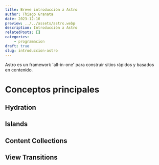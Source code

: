 ```yaml
---
title: Breve introducción a Astro
author: Thiago Granata
date: 2023-12-10
preview: ../../assets/astro.webp
description: Introducción a Astro
relatedPosts: []
categories:
    - programacion
draft: true
slug: introduccion-astro
---
```


Astro es un framework 'all-in-one' para construir sitios rápidos y basados en contenido.

# Conceptos principales

## Hydration

## Islands

## Content Collections

## View Transitions